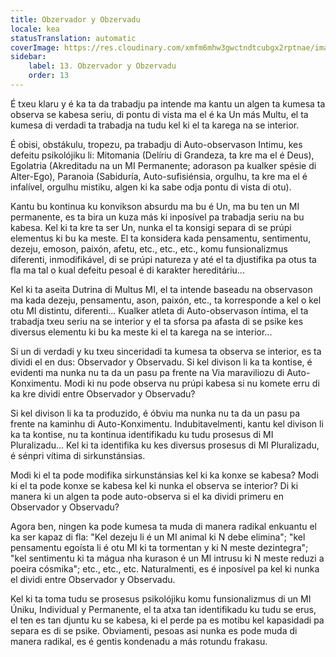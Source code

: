 ```yaml
---
title: Obzervador y Obzervadu
locale: kea
statusTranslation: automatic
coverImage: https://res.cloudinary.com/xmfm6mhw3gwctndtcubgx2rptnae/image/upload/v1740468922/small_cover_tratado_de_psicologia_revolucionaria_a4c0dca4e0.webp
sidebar:
    label: 13. Obzervador y Obzervadu
    order: 13
---
```

É txeu klaru y é ka ta da trabadju pa intende ma kantu un algen ta kumesa ta observa se kabesa seriu, di pontu di vista ma el é ka Un más Multu, el ta kumesa di verdadi ta trabadja na tudu kel ki el ta karega na se interior.

É obisi, obstákulu, tropezu, pa trabadju di Auto-observason Intimu, kes defeitu psikolójiku li: Mitomania (Delíriu di Grandeza, ta kre ma el é Deus), Egolatria (Akreditadu na un MI Permanente; adorason pa kualker spésie di Alter-Ego), Paranoia (Sabiduría, Auto-sufisiénsia, orgulhu, ta kre ma el é infalível, orgulhu mistiku, algen ki ka sabe odja pontu di vista di otu).

Kantu bu kontinua ku konvikson absurdu ma bu é Un, ma bu ten un MI permanente, es ta bira un kuza más ki inposível pa trabadja seriu na bu kabesa. Kel ki ta kre ta ser Un, nunka el ta konsigi separa di se prúpi elementus ki bu ka meste. El ta konsidera kada pensamentu, sentimentu, dezeju, emoson, paixón, afetu, etc., etc., etc., komu funsionalizmus diferenti, inmodifikável, di se prúpi natureza y até el ta djustifika pa otus ta fla ma tal o kual defeitu pesoal é di karakter hereditáriu...

Kel ki ta aseita Dutrina di Multus MI, el ta intende baseadu na observason ma kada dezeju, pensamentu, ason, paixón, etc., ta korresponde a kel o kel otu MI distintu, diferenti... Kualker atleta di Auto-observason íntima, el ta trabadja txeu seriu na se interior y el ta sforsa pa afasta di se psike kes diversus elementu ki bu ka meste ki el ta karega na se interior...

Si un di verdadi y ku txeu sinceridadi ta kumesa ta observa se interior, es ta dividi el en dus: Observador y Observadu. Si kel divison li ka ta kontise, é evidenti ma nunka nu ta da un pasu pa frente na Via maraviliozu di Auto-Konximentu. Modi ki nu pode observa nu prúpi kabesa si nu komete erru di ka kre dividi entre Observador y Observadu?

Si kel divison li ka ta produzido, é óbviu ma nunka nu ta da un pasu pa frente na kaminhu di Auto-Konximentu. Indubitavelmenti, kantu kel divison li ka ta kontise, nu ta kontinua identifikadu ku tudu prosesus di MI Pluralizadu... Kel ki ta identifika ku kes diversus prosesus di MI Pluralizadu, é sénpri vítima di sirkunstánsias.

Modi ki el ta pode modifika sirkunstánsias kel ki ka konxe se kabesa? Modi ki el ta pode konxe se kabesa kel ki nunka el observa se interior? Di ki manera ki un algen ta pode auto-observa si el ka dividi primeru en Observador y Observadu?

Agora ben, ningen ka pode kumesa ta muda di manera radikal enkuantu el ka ser kapaz di fla: "Kel dezeju li é un MI animal ki N debe elimina"; "kel pensamentu egoísta li é otu MI ki ta tormentan y ki N meste dezintegra"; "kel sentimentu ki ta mágua nha kurason é un MI intrusu ki N meste reduzi a poeira cósmika"; etc., etc., etc. Naturalmenti, es é inposível pa kel ki nunka el dividi entre Observador y Observadu.

Kel ki ta toma tudu se prosesus psikolójiku komu funsionalizmus di un MI Úniku, Individual y Permanente, el ta atxa tan identifikadu ku tudu se erus, el ten es tan djuntu ku se kabesa, ki el perde pa es motibu kel kapasidadi pa separa es di se psike. Obviamenti, pesoas asi nunka es pode muda di manera radikal, es é gentis kondenadu a más rotundu frakasu.

